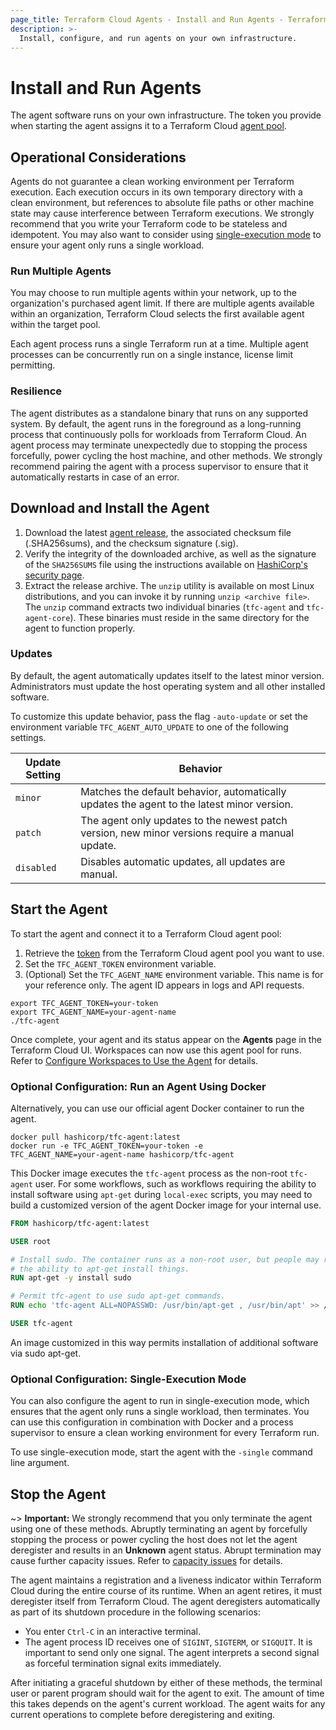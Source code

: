 ```yaml
---
page_title: Terraform Cloud Agents - Install and Run Agents - Terraform Cloud and Terraform Enterprise
description: >-
  Install, configure, and run agents on your own infrastructure.
---
```


# Install and Run Agents

The agent software runs on your own infrastructure. The token you provide when starting the agent assigns it to a Terraform Cloud [agent pool](/cloud-docs/agents/agent-pools).

## Operational Considerations

Agents do not guarantee a clean working environment per Terraform execution. Each execution occurs in its own temporary directory with a clean environment, but references to absolute file paths or other machine state may cause interference between Terraform executions. We strongly recommend that you write your Terraform code to be stateless and idempotent. You may also want to consider using [single-execution mode](#optional-configuration-single-execution-mode) to ensure your agent only runs a single workload.

### Run Multiple Agents

You may choose to run multiple agents within your network, up to the organization's purchased agent limit. If there are multiple agents available within an organization, Terraform Cloud selects the first available agent within the target pool.

Each agent process runs a single Terraform run at a time. Multiple agent processes can be concurrently run on a single instance, license limit permitting.

### Resilience

The agent distributes as a standalone binary that runs on any supported system. By default, the agent runs in the foreground as a long-running process that continuously polls for workloads from Terraform Cloud. An agent process may terminate unexpectedly due to stopping the process forcefully, power cycling the host machine, and other methods. We strongly recommend pairing the agent with a process supervisor to ensure that it automatically restarts in case of an error.

## Download and Install the Agent

1. Download the latest [agent release](https://releases.hashicorp.com/tfc-agent/), the associated checksum file (.SHA256sums), and the checksum signature (.sig).
1. Verify the integrity of the downloaded archive, as well as the signature of the `SHA256SUMS` file using the instructions available on [HashiCorp's security page](https://www.hashicorp.com/security).
1. Extract the release archive. The `unzip` utility is available on most Linux distributions, and you can invoke it by running `unzip <archive file>`. The `unzip` command extracts two individual binaries (`tfc-agent` and `tfc-agent-core`). These binaries must reside in the same directory for the agent to function properly.

### Updates

By default, the agent automatically updates itself to the latest minor version. Administrators must update the host operating system and all other installed software.

To customize this update behavior, pass the flag `-auto-update` or set the environment variable `TFC_AGENT_AUTO_UPDATE` to one of the following settings.

| Update Setting | Behavior                                                                                                     |
| -------------- | ------------------------------------------------------------------------------------------------------------ |
| `minor`        | Matches the default behavior, automatically updates the agent to the latest minor version.                    |
| `patch`        | The agent only updates to the newest patch version, new minor versions require a manual update. |
| `disabled`     | Disables automatic updates, all updates are manual.

## Start the Agent

To start the agent and connect it to a Terraform Cloud agent pool:

1. Retrieve the [token](/cloud-docs/agents/agent-pools#create-an-agent-pool) from the Terraform Cloud agent pool you want to use.
1. Set the `TFC_AGENT_TOKEN` environment variable.
1. (Optional) Set the `TFC_AGENT_NAME` environment variable. This name is for your reference only. The agent ID appears in logs and API requests.

```
export TFC_AGENT_TOKEN=your-token
export TFC_AGENT_NAME=your-agent-name
./tfc-agent
```
Once complete, your agent and its status appear on the **Agents** page in the Terraform Cloud UI. Workspaces can now use this agent pool for runs. Refer to [Configure Workspaces to Use the Agent](/cloud-docs/agents/agent-pools#configure-workspaces-to-use-the-agent) for details.

### Optional Configuration: Run an Agent Using Docker

Alternatively, you can use our official agent Docker container to run the agent.

```
docker pull hashicorp/tfc-agent:latest
docker run -e TFC_AGENT_TOKEN=your-token -e
TFC_AGENT_NAME=your-agent-name hashicorp/tfc-agent
```

This Docker image executes the `tfc-agent` process as the non-root `tfc-agent` user. For some workflows, such as workflows requiring the ability to install software using `apt-get` during `local-exec` scripts, you may need to build a customized version of the agent Docker image for your internal use.

```Dockerfile
FROM hashicorp/tfc-agent:latest

USER root

# Install sudo. The container runs as a non-root user, but people may rely on
# the ability to apt-get install things.
RUN apt-get -y install sudo

# Permit tfc-agent to use sudo apt-get commands.
RUN echo 'tfc-agent ALL=NOPASSWD: /usr/bin/apt-get , /usr/bin/apt' >> /etc/sudoers.d/50-tfc-agent

USER tfc-agent
```

An image customized in this way permits installation of additional software via sudo apt-get.

### Optional Configuration: Single-Execution Mode

You can also configure the agent to run in single-execution mode, which ensures that the agent only runs a single workload, then terminates. You can use this configuration in combination with Docker and a process supervisor to ensure a clean working environment for every Terraform run.

To use single-execution mode, start the agent with the `-single` command line argument.

## Stop the Agent

~> **Important:** We strongly recommend that you only terminate the agent using one of these methods. Abruptly terminating an agent by forcefully stopping the process or power cycling the host does not let the agent deregister and results in an **Unknown** agent status. Abrupt termination may cause further capacity issues. Refer to [capacity issues](/cloud-docs/agents/agent-pools#agent-capacity-usage) for details.

The agent maintains a registration and a liveness indicator within Terraform Cloud during the entire course of its runtime. When an agent retires, it must deregister itself from Terraform Cloud. The agent deregisters automatically as part of its shutdown procedure in the following scenarios:

- You enter `Ctrl-C` in an interactive terminal.
- The agent process ID receives one of `SIGINT`, `SIGTERM`, or `SIGQUIT`. It is important to send only one signal. The agent interprets a second signal as forceful termination signal exits immediately.

After initiating a graceful shutdown by either of these methods, the terminal user or parent program should wait for the agent to exit. The amount of time this takes depends on the agent's current workload. The agent waits for any current operations to complete before deregistering and exiting.
